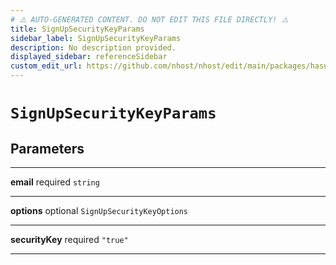 ```yaml
---
# ⚠️ AUTO-GENERATED CONTENT. DO NOT EDIT THIS FILE DIRECTLY! ⚠️
title: SignUpSecurityKeyParams
sidebar_label: SignUpSecurityKeyParams
description: No description provided.
displayed_sidebar: referenceSidebar
custom_edit_url: https://github.com/nhost/nhost/edit/main/packages/hasura-auth-js/src/utils/types.ts#L34
---
```


# `SignUpSecurityKeyParams`

## Parameters

---

**<span className="parameter-name">email</span>** <span className="optional-status">required</span> `string`

---

**<span className="parameter-name">options</span>** <span className="optional-status">optional</span> `SignUpSecurityKeyOptions`

---

**<span className="parameter-name">securityKey</span>** <span className="optional-status">required</span> `"true"`

---
